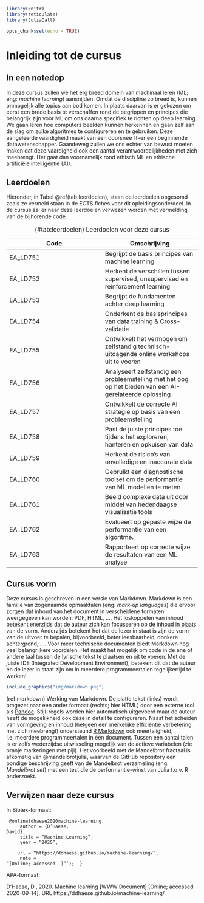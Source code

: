 ```{r include=FALSE}
library(knitr)
library(reticulate)
library(JuliaCall)

opts_chunk$set(echo = TRUE)
```

# Inleiding tot de cursus

## In een notedop

In deze cursus zullen we het erg breed domein van machinaal leren (ML; eng: _machine learning_) aansnijden. Omdat de discipline zo breed is, kunnen onmogelijk alle topics aan bod komen. In plaats daarvan is er gekozen om eerst een brede basis te verschaffen rond de begrippen en principes die belangrijk zijn voor ML om ons daarna specifiek te richten op deep learning. We gaan leren hoe computers beelden kunnen herkennen en gaan zelf aan de slag om zulke algoritmes te configureren en te gebruiken. Deze aangeleerde vaardigheid maakt van een doorsnee IT-er een beginnende datawetenschapper. Gaandeweg zullen we ons echter van bewust moeten maken dat deze vaardigheid ook een aantal verantwoordelijkheden met zich meebrengt. Het gaat dan voornamelijk rond ethisch ML en ethische artificiële intelligentie (AI).

## Leerdoelen

Hieronder, in Tabel \@ref(tab:leerdoelen),  staan de leerdoelen opgesomd zoals ze vermeld staan in de ECTS fiches voor dit opleidingsonderdeel. In de cursus zal er naar deze leerdoelen verwezen worden met vermelding van de bijhorende code.

Table: (\#tab:leerdoelen) Leerdoelen voor deze cursus

|Code|Omschrijving|
|-|-|
|EA_LD751|Begrijpt de basis principes van machine learning|
|EA_LD752|Herkent de verschillen tussen supervised, unsupervised en reinforcement learning|
|EA_LD753|Begrijpt de fundamenten achter deep learning|
|EA_LD754|Onderkent de basisprincipes van data training & Cross-validatie|
|EA_LD755|Ontwikkelt het vermogen om zelfstandig technisch-uitdagende online workshops uit te voeren|
|EA_LD756|Analyseert zelfstandig een probleemstelling met het oog op het bieden van een AI-gerelateerde oplossing|
|EA_LD757|Ontwikkelt de correcte AI strategie op basis van een probleemstelling|
|EA_LD758|Past de juiste principes toe tijdens het exploreren, hanteren en opkuisen van data|
|EA_LD759|Herkent de risico's van onvolledige en inaccurate data|
|EA_LD760|Gebruikt een diagnostische toolset om de performantie van ML modellen te meten|
|EA_LD761|Beeld complexe data uit door middel van hedendaagse visualisatie tools|
|EA_LD762|Evalueert op gepaste wijze de performantie van een algoritme.|
|EA_LD763|Rapporteert op correcte wijze de resultaten van een ML analyse|

## Cursus vorm

Deze cursus is geschreven in een versie van Markdown. Markdown is een familie van zogenaamde opmaaktalen (eng: _mark-up languages_) die ervoor zorgen dat inhoud van het document in verscheidene formaten weergegeven kan worden: PDF, HTML, &hellip;. Het loskoppelen van inhoud betekent enerzijds dat de auteur zich kan focusseren op de inhoud in plaats van de vorm. Anderzijds betekent het dat de lezer in staat is zijn de vorm van de uitvoer te bepalen, bijvoorbeeld, beter leesbaarheid, donkere achtergrond, &hellip;. Voor meer technische documenten biedt Markdown nog veel belangrijkere voordelen. Het maakt het mogelijk om code in de ene of andere taal tussen de lyrische tekst te plaatsen en uit te voeren. Met de juiste IDE (Integrated Development Environment), betekent dit dat de auteur én de lezer in staat zijn om in meerdere programmeertalen tegelijkertijd te werken! 

```{r markdown, echo=FALSE, fig.cap="(ref:markdown)"}
include_graphics("img/markdown.png")
```

(ref:markdown) Werking van Markdown. De platte tekst (links) wordt omgezet naar een ander formaat (rechts; hier HTML) door een externe tool als [Pandoc](https://pandoc.org/). Stijl-regels worden hier automatisch uitgevoerd maar de auteur heeft de mogelijkheid ook deze in detail te configureren. Naast het scheiden van vormgeving en inhoud (hetgeen een merkelijke efficiëntie verbetering met zich meebrengt) ondersteund [R Markdown](https://rmarkdown.rstudio.com/) ook meertaligheid, i.e. meerdere programmeertalen in één document. Tussen een aantal talen is er zelfs wederzijdse uitwisseling mogelijk van de actieve variabelen (zie oranje markeringen met pijl). Het voorbeeld met de Mandelbrot fractaal is afkomstig van @mandelbrotjulia, waarvan de GitHub repository een bondige beschrijving geeft van de Mandelbrot verzameling (eng: _Mandelbrot set_) met een test die de performantie-winst van Julia t.o.v. R onderzoekt.

## Verwijzen naar deze cursus

In Bibtex-formaat:

<code>
&#64;online{dhaese2020machine-learning,<br>
&nbsp;&nbsp;&nbsp;&nbsp;author = {D'Haese, David},<br>
&nbsp;&nbsp;&nbsp;&nbsp;title = "Machine Learning",<br>
&nbsp;&nbsp;&nbsp;&nbsp;year = "2020",<br>
&nbsp;&nbsp;&nbsp;&nbsp;url = "https://ddhaese.github.io/machine-learning/",<br>
&nbsp;&nbsp;&nbsp;&nbsp;note = "[Online; accessed <span>
<script> document.write(new Date().toISOString().substring(0, 10) + ']"');</script></span>&nbsp;&nbsp;}
</code>

APA-formaat:

D’Haese, D., 2020. Machine learning [WWW Document] [Online; accessed 2020-09-14]. URL https://ddhaese.github.io/machine-learning/